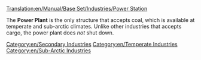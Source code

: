 [[Translation:en/Manual/Base Set/Industries/Power Station]]

{{en/Industries|image=en/Powerstation.png.png|name=Power Station
|climates=[[en/Manual/Climates]], [[en/Manual/Climates]]
|accepts=[[en/Manual/Base Set/Cargos/Coal]]
|produces=Nothing
|notes=Not present in [[en/Manual/Climates]]
}}

The '''Power Plant''' is the only structure that accepts coal, which is available at temperate and sub-arctic climates.  Unlike other industries that accepts cargo, the power plant does ''not'' shut down.

{{en/Navbox Industries}}

[[Category:en/Secondary Industries]]
[[Category:en/Temperate Industries]]
[[Category:en/Sub-Arctic Industries]]